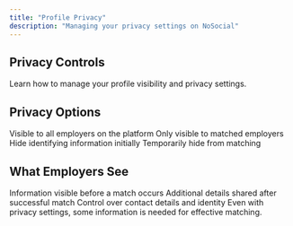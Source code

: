 ```yaml
---
title: "Profile Privacy"
description: "Managing your privacy settings on NoSocial"
---
```


## Privacy Controls

Learn how to manage your profile visibility and privacy settings.

## Privacy Options

<CardGroup cols={2}>
  <Card title="Public Profile" icon="globe">
    Visible to all employers on the platform
  </Card>
  <Card title="Private Profile" icon="lock">
    Only visible to matched employers
  </Card>
  <Card title="Anonymous Mode" icon="user-secret">
    Hide identifying information initially
  </Card>
  <Card title="Paused Profile" icon="pause">
    Temporarily hide from matching
  </Card>
</CardGroup>

## What Employers See

<AccordionGroup>
  <Accordion title="Before Matching">
    Information visible before a match occurs
  </Accordion>
  <Accordion title="After Matching">
    Additional details shared after successful match
  </Accordion>
  <Accordion title="Personal Information">
    Control over contact details and identity
  </Accordion>
</AccordionGroup>

<Warning>
  Even with privacy settings, some information is needed for effective matching.
</Warning>
